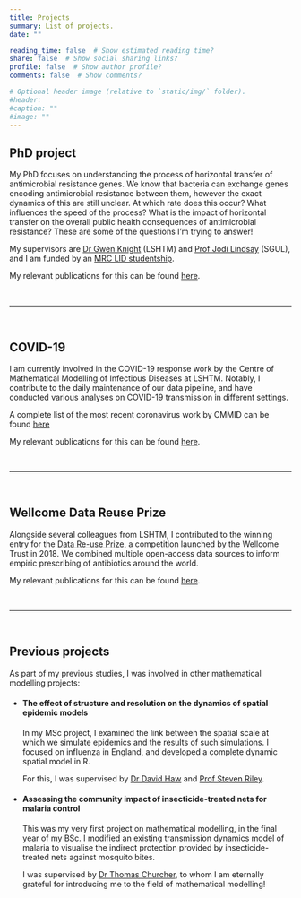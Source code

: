 ```yaml
---
title: Projects
summary: List of projects.
date: ""

reading_time: false  # Show estimated reading time?
share: false  # Show social sharing links?
profile: false  # Show author profile?
comments: false  # Show comments?

# Optional header image (relative to `static/img/` folder).
#header: 
#caption: ""
#image: ""
---
```


## **PhD project**

My PhD focuses on understanding the process of horizontal transfer of antimicrobial resistance genes.
We know that bacteria can exchange genes encoding antimicrobial resistance between them, however the exact dynamics of this are still unclear. At which rate does this occur? What influences the speed of the process? What is the impact of horizontal transfer on the overall public health consequences of antimicrobial resistance? These are some of the questions I'm trying to answer!

My supervisors are [Dr Gwen Knight](https://gwenknight.github.io/) (LSHTM) and [Prof Jodi Lindsay](https://www.researchgate.net/profile/Jodi_Lindsay) (SGUL), and I am funded by an [MRC LID studentship](http://mrc-lid.lshtm.ac.uk/).

My relevant publications for this can be found [here](/publication/sysreview/).

<br>

***

<br>

## **COVID-19**

I am currently involved in the COVID-19 response work by the Centre of Mathematical Modelling of Infectious Diseases at LSHTM. Notably, I contribute to the daily maintenance of our data pipeline, and have conducted various analyses on COVID-19 transmission in different settings.

A complete list of the most recent coronavirus work by CMMID can be found [here](https://cmmid.github.io/topics/covid19/)

My relevant publications for this can be found [here](/categories/covid-19/).

<br>

***

<br>

## **Wellcome Data Reuse Prize**

Alongside several colleagues from LSHTM, I contributed to the winning entry for the [Data Re-use Prize](https://wellcome.ac.uk/news/new-data-re-use-prizes-help-unlock-value-research), a competition launched by the Wellcome Trust in 2018.
We combined multiple open-access data sources to inform empiric prescribing of antibiotics around the world.

My relevant publications for this can be found [here](/publication/empiricprescribing/).

<br>

***

<br>

## **Previous projects**

As part of my previous studies, I was involved in other mathematical modelling projects:

* #### The effect of structure and resolution on the dynamics of spatial epidemic models
In my MSc project, I examined the link between the spatial scale at which we simulate epidemics and the results of such simulations. I focused on influenza in England, and developed a complete dynamic spatial model in R.

    For this, I was supervised by [Dr David Haw](https://www.imperial.ac.uk/people/d.haw) and [Prof Steven Riley](https://www.imperial.ac.uk/people/s.riley).

* #### Assessing the community impact of insecticide-treated nets for malaria control
This was my very first project on mathematical modelling, in the final year of my BSc. I modified an existing transmission dynamics model of malaria to visualise the indirect protection provided by insecticide-treated nets against mosquito bites.

    I was supervised by [Dr Thomas Churcher](https://www.imperial.ac.uk/people/thomas.churcher), to whom I am eternally grateful for introducing me to the field of mathematical modelling!





